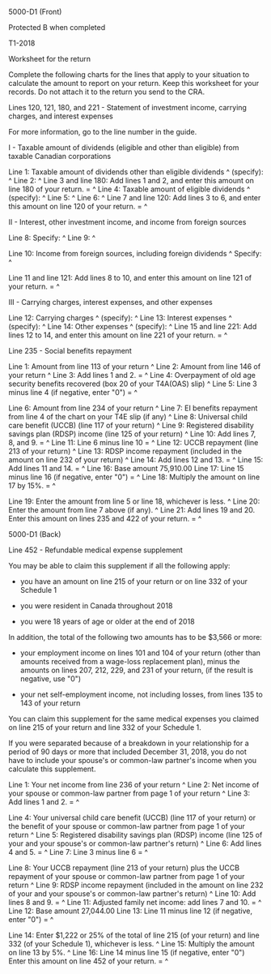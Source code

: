 ﻿5000-D1 (Front) 
 
Protected B when completed 
 
T1-2018 
 
Worksheet for the return 
 
Complete the following charts for the lines that apply to your situation to 
calculate the amount to report on your return. Keep this worksheet for your 
records. Do not attach it to the return you send to the CRA. 
 
Lines 120, 121, 180, and 221 - Statement of investment income, carrying 
charges, and interest expenses 
 
For more information, go to the line number in the guide. 
 
I - Taxable amount of dividends (eligible and other than eligible) from 
taxable Canadian corporations 
 
Line 1: Taxable amount of dividends other than eligible dividends ^
(specify): ^
Line 2: ^
Line 3 and line 180: Add lines 1 and 2, and enter this amount on line 180 of 
your return. = ^
Line 4: Taxable amount of eligible dividends ^
(specify): ^
Line 5: ^
Line 6: ^
Line 7 and line 120: Add lines 3 to 6, and enter this amount on line 120 of 
your return. = ^
 
II - Interest, other investment income, and income from foreign sources 
 
Line 8: Specify: ^
Line 9: ^
 
Line 10: Income from foreign sources, including foreign dividends ^
Specify: ^
 
Line 11 and line 121: Add lines 8 to 10, and enter this amount on line 121 of 
your return. = ^
 
III - Carrying charges, interest expenses, and other expenses 
 
Line 12: Carrying charges ^
(specify): ^
Line 13: Interest expenses ^
(specify): ^
Line 14: Other expenses ^
(specify): ^
Line 15 and line 221: Add lines 12 to 14, and enter this amount on line 221 
of your return. = ^
 
Line 235 - Social benefits repayment 
 
Line 1: Amount from line 113 of your return ^
Line 2: Amount from line 146 of your return ^
Line 3: Add lines 1 and 2. = ^
Line 4: Overpayment of old age security benefits recovered (box 20 of your 
T4A(OAS) slip) ^
Line 5: Line 3 minus line 4 (if negative, enter "0") = ^
 
Line 6: Amount from line 234 of your return ^
Line 7: EI benefits repayment from line 4 of the chart on your T4E slip (if 
any) ^
Line 8: Universal child care benefit (UCCB) (line 117 of your return) ^
Line 9: Registered disability savings plan (RDSP) income (line 125 of your 
return) ^
Line 10: Add lines 7, 8, and 9. = ^
Line 11: Line 6 minus line 10 = ^
Line 12: UCCB repayment (line 213 of your return) ^
Line 13: RDSP income repayment (included in the amount on line 232 of your 
return) ^
Line 14: Add lines 12 and 13. = ^
Line 15: Add lines 11 and 14. = ^
Line 16: Base amount 75,910.00 
Line 17: Line 15 minus line 16 (if negative, enter "0") = ^
Line 18: Multiply the amount on line 17 by 15%. = ^
 
Line 19: Enter the amount from line 5 or line 18, whichever is less. ^
Line 20: Enter the amount from line 7 above (if any). ^
Line 21: Add lines 19 and 20. Enter this amount on lines 235 and 422 of your 
return. = ^
 
 
5000-D1 (Back) 
 
Line 452 - Refundable medical expense supplement 
 
You may be able to claim this supplement if all the following apply: 
 
- you have an amount on line 215 of your return or on line 332 of your 
Schedule 1 
 
- you were resident in Canada throughout 2018 
 
- you were 18 years of age or older at the end of 2018 
 
In addition, the total of the following two amounts has to be $3,566 or more: 
 
- your employment income on lines 101 and 104 of your return (other than 
amounts received from a wage-loss replacement plan), minus the amounts on 
lines 207, 212, 229, and 231 of your return, (if the result is negative, use 
"0") 
 
- your net self-employment income, not including losses, from lines 135 to 
143 of your return 
 
You can claim this supplement for the same medical expenses you claimed on 
line 215 of your return and line 332 of your Schedule 1. 
 
If you were separated because of a breakdown in your relationship for a 
period of 90 days or more that included December 31, 2018, you do not have to 
include your spouse's or common-law partner's income when you calculate this 
supplement. 
 
Line 1: Your net income from line 236 of your return ^
Line 2: Net income of your spouse or common-law partner from page 1 of your 
return ^
Line 3: Add lines 1 and 2. = ^
 
Line 4: Your universal child care benefit (UCCB) (line 117 of your return) or 
the benefit of your spouse or common-law partner from page 1 of your return ^
Line 5: Registered disability savings plan (RDSP) income (line 125 of your 
and your spouse's or common-law partner's return) ^
Line 6: Add lines 4 and 5. = ^
Line 7: Line 3 minus line 6 = ^
 
Line 8: Your UCCB repayment (line 213 of your return) plus the UCCB repayment 
of your spouse or common-law partner from page 1 of your return ^
Line 9: RDSP income repayment (included in the amount on line 232 of your and 
your spouse's or common-law partner's return) ^
Line 10: Add lines 8 and 9. = ^
Line 11: Adjusted family net income: add lines 7 and 10. = ^
Line 12: Base amount 27,044.00 
Line 13: Line 11 minus line 12 (if negative, enter "0") = ^
 
Line 14: Enter $1,222 or 25% of the total of line 215 (of your return) and 
line 332 (of your Schedule 1), whichever is less. ^
Line 15: Multiply the amount on line 13 by 5%. ^
Line 16: Line 14 minus line 15 (if negative, enter "0") Enter this amount on 
line 452 of your return. = ^
